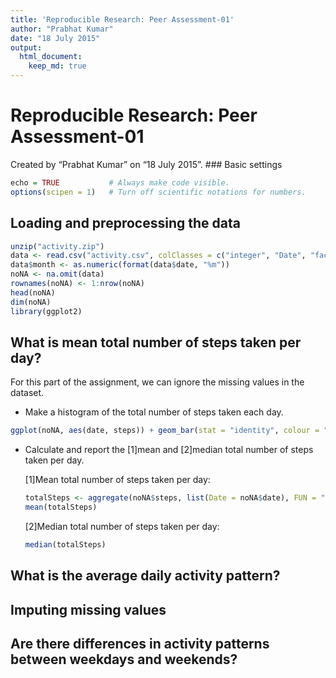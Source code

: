 ```yaml
---
title: 'Reproducible Research: Peer Assessment-01'
author: "Prabhat Kumar"
date: "18 July 2015"
output: 
  html_document:
    keep_md: true
---
```

Reproducible Research: Peer Assessment-01
=========================================
Created by "Prabhat Kumar" on "18 July 2015".
### Basic settings
```r
echo = TRUE           # Always make code visible.
options(scipen = 1)   # Turn off scientific notations for numbers.
```
## Loading and preprocessing the data
```r
unzip("activity.zip")
data <- read.csv("activity.csv", colClasses = c("integer", "Date", "factor"))
data$month <- as.numeric(format(data$date, "%m"))
noNA <- na.omit(data)
rownames(noNA) <- 1:nrow(noNA)
head(noNA)
dim(noNA)
library(ggplot2)
```
## What is mean total number of steps taken per day?
For this part of the assignment, we can ignore the missing values in the dataset.

* Make a histogram of the total number of steps taken each day.
```r
ggplot(noNA, aes(date, steps)) + geom_bar(stat = "identity", colour = "steelblue", fill = "steelblue", width = 0.7) + facet_grid(. ~ month, scales = "free") + labs(title = "Histogram of Total Number of Steps Taken Each Day", x = "Date", y = "Total number of steps")
```
* Calculate and report the [1]mean and [2]median total number of steps taken per day.

  [1]Mean total number of steps taken per day:
  ```r
  totalSteps <- aggregate(noNA$steps, list(Date = noNA$date), FUN = "sum")$x
  mean(totalSteps)
  ```
  [2]Median total number of steps taken per day:
  ```r
  median(totalSteps)
  ```



## What is the average daily activity pattern?



## Imputing missing values



## Are there differences in activity patterns between weekdays and weekends?
